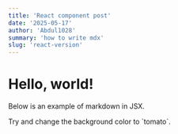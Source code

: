 ```yaml
---
title: 'React component post'
date: '2025-05-17'
author: 'Abdul1028'
summary: 'how to write mdx'
slug: 'react-version'
---
```


# Hello, world!

Below is an example of markdown in JSX.

<div style={{backgroundColor: 'red', padding: '1rem'}}>
  Try and change the background color to `tomato`.
</div>